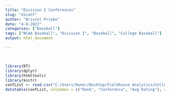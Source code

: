 ```yaml
---
title: "Division I Conferences"
slug: "d1conf"
author: "Bristol Priebe"
date: "4-8-2022"
categories: ["Baseball"]
tags: ["NCAA Baseball", "Division I", "Baseball", "College Baseball"]
output: html_document

---
```


\  
\  

```r
library(DT)
library(dplyr)
library(htmltools)
library(knitr)
confList <- read.csv("C:/Users/Owner/Desktop/Fieldhouse Analytics/College Baseball/2022 CUrrent Average Rating By Conference - D-I.csv")
datatable(confList, colnames = c("Rank", "Conference", "Avg Rating"), rownames = FALSE, class = "cell-border stripe", width = '400px', options = list(columnDefs = list(list(className = "dt-center", targets = c(0,2))), pageLength = 31)) %>% formatRound("AvgRating", digits = 2)

```


